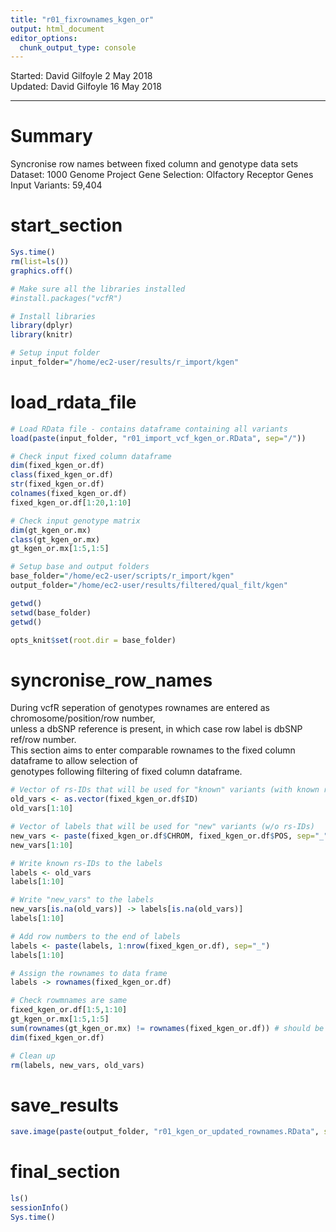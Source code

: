 ```yaml
---
title: "r01_fixrownames_kgen_or"
output: html_document
editor_options: 
  chunk_output_type: console
---
```


Started: David Gilfoyle 2 May 2018  
Updated: David Gilfoyle 16 May 2018

---

# Summary

Syncronise row names between fixed column and genotype data sets
Dataset: 1000 Genome Project 
Gene Selection: Olfactory Receptor Genes  
Input Variants: 59,404

# start_section

```r

Sys.time()
rm(list=ls())
graphics.off()

# Make sure all the libraries installed 
#install.packages("vcfR")

# Install libraries
library(dplyr)
library(knitr)

# Setup input folder
input_folder="/home/ec2-user/results/r_import/kgen"

```

# load_rdata_file

```r

# Load RData file - contains dataframe containing all variants
load(paste(input_folder, "r01_import_vcf_kgen_or.RData", sep="/"))

# Check input fixed column dataframe
dim(fixed_kgen_or.df)
class(fixed_kgen_or.df)
str(fixed_kgen_or.df)
colnames(fixed_kgen_or.df)
fixed_kgen_or.df[1:20,1:10]

# Check input genotype matrix
dim(gt_kgen_or.mx)
class(gt_kgen_or.mx)
gt_kgen_or.mx[1:5,1:5]

# Setup base and output folders
base_folder="/home/ec2-user/scripts/r_import/kgen"
output_folder="/home/ec2-user/results/filtered/qual_filt/kgen"

getwd()
setwd(base_folder)
getwd()

opts_knit$set(root.dir = base_folder)

```

# syncronise_row_names
During vcfR seperation of genotypes rownames are entered as chromosome/position/row number,  
unless a dbSNP reference is present, in which case row label is dbSNP ref/row number.  
This section aims to enter comparable rownames to the fixed column dataframe to allow selection of  
genotypes following filtering of fixed column dataframe.  

```r

# Vector of rs-IDs that will be used for "known" variants (with known rs-IDs)
old_vars <- as.vector(fixed_kgen_or.df$ID)
old_vars[1:10]

# Vector of labels that will be used for "new" variants (w/o rs-IDs)
new_vars <- paste(fixed_kgen_or.df$CHROM, fixed_kgen_or.df$POS, sep="_")
new_vars[1:10]

# Write known rs-IDs to the labels
labels <- old_vars
labels[1:10]

# Write "new_vars" to the labels
new_vars[is.na(old_vars)] -> labels[is.na(old_vars)]
labels[1:10]

# Add row numbers to the end of labels
labels <- paste(labels, 1:nrow(fixed_kgen_or.df), sep="_")
labels[1:10]

# Assign the rownames to data frame
labels -> rownames(fixed_kgen_or.df)

# Check rowmnames are same 
fixed_kgen_or.df[1:5,1:10]
gt_kgen_or.mx[1:5,1:5]
sum(rownames(gt_kgen_or.mx) != rownames(fixed_kgen_or.df)) # should be 0
dim(fixed_kgen_or.df)

# Clean up
rm(labels, new_vars, old_vars)

```

# save_results

```r

save.image(paste(output_folder, "r01_kgen_or_updated_rownames.RData", sep="/"))

```

# final_section

```r

ls()
sessionInfo()
Sys.time()

```
